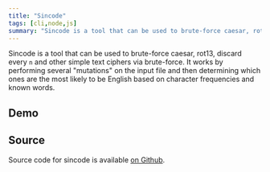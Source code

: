```yaml
---
title: "Sincode"
tags: [cli,node,js]
summary: "Sincode is a tool that can be used to brute-force caesar, rot13, discard every n and other simple text ciphers via brute-force"
---
```


Sincode is a tool that can be used to brute-force caesar, rot13, discard every `n` and other simple text ciphers via brute-force. It works by performing several "mutations" on the input file and then determining which ones are the most likely to be English based on character frequencies and known words. 
## Demo

<AsciinemaEmbed id="319817" width="700px" height="300px"/>

## Source
Source code for sincode is available [on Github](https://github.com/pmaxhogan/sincode).
